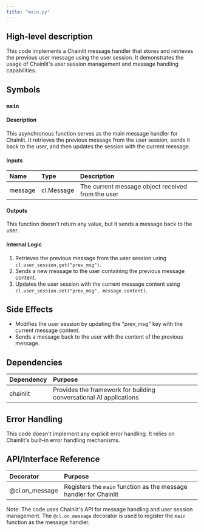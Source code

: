 ```yaml
---
title: "main.py"
---
```


## High-level description
This code implements a Chainlit message handler that stores and retrieves the previous user message using the user session. It demonstrates the usage of Chainlit's user session management and message handling capabilities.

## Symbols

### `main`
#### Description
This asynchronous function serves as the main message handler for Chainlit. It retrieves the previous message from the user session, sends it back to the user, and then updates the session with the current message.

#### Inputs
| Name | Type | Description |
|:-----|:-----|:------------|
| message | cl.Message | The current message object received from the user |

#### Outputs
This function doesn't return any value, but it sends a message back to the user.

#### Internal Logic
1. Retrieves the previous message from the user session using `cl.user_session.get("prev_msg")`.
2. Sends a new message to the user containing the previous message content.
3. Updates the user session with the current message content using `cl.user_session.set("prev_msg", message.content)`.

## Side Effects
- Modifies the user session by updating the "prev_msg" key with the current message content.
- Sends a message back to the user with the content of the previous message.

## Dependencies
| Dependency | Purpose |
|:-----------|:--------|
| chainlit | Provides the framework for building conversational AI applications |

## Error Handling
This code doesn't implement any explicit error handling. It relies on Chainlit's built-in error handling mechanisms.

## API/Interface Reference
| Decorator | Purpose |
|:----------|:--------|
| @cl.on_message | Registers the `main` function as the message handler for Chainlit |

Note: The code uses Chainlit's API for message handling and user session management. The `@cl.on_message` decorator is used to register the `main` function as the message handler.